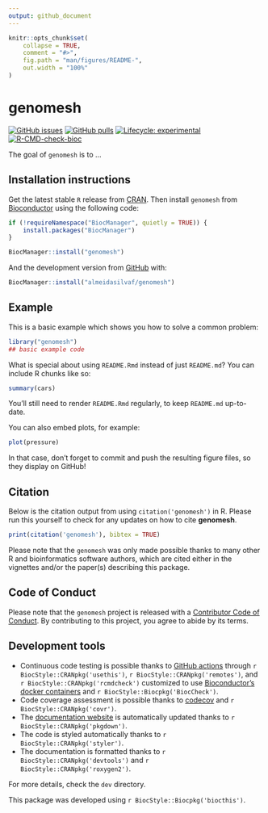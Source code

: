 ```yaml
---
output: github_document
---
```


<!-- README.md is generated from README.Rmd. Please edit that file -->

```r
knitr::opts_chunk$set(
    collapse = TRUE,
    comment = "#>",
    fig.path = "man/figures/README-",
    out.width = "100%"
)
```

# genomesh

<!-- badges: start -->
[![GitHub issues](https://img.shields.io/github/issues/almeidasilvaf/genomesh)](https://github.com/almeidasilvaf/genomesh/issues)
[![GitHub pulls](https://img.shields.io/github/issues-pr/almeidasilvaf/genomesh)](https://github.com/almeidasilvaf/genomesh/pulls)
[![Lifecycle: experimental](https://img.shields.io/badge/lifecycle-experimental-orange.svg)](https://lifecycle.r-lib.org/articles/stages.html#experimental)
[![R-CMD-check-bioc](https://github.com/almeidasilvaf/genomesh/workflows/R-CMD-check-bioc/badge.svg)](https://github.com/almeidasilvaf/genomesh/actions)
<!-- badges: end -->

The goal of `genomesh` is to ...

## Installation instructions

Get the latest stable `R` release from [CRAN](http://cran.r-project.org/). Then install `genomesh` from [Bioconductor](http://bioconductor.org/) using the following code:

```r
if (!requireNamespace("BiocManager", quietly = TRUE)) {
    install.packages("BiocManager")
}

BiocManager::install("genomesh")
```

And the development version from [GitHub](https://github.com/almeidasilvaf/genomesh) with:

```r
BiocManager::install("almeidasilvaf/genomesh")
```
## Example

This is a basic example which shows you how to solve a common problem:

```r
library("genomesh")
## basic example code
```

What is special about using `README.Rmd` instead of just `README.md`? You can include R chunks like so:

```r
summary(cars)
```

You'll still need to render `README.Rmd` regularly, to keep `README.md` up-to-date.

You can also embed plots, for example:

```r
plot(pressure)
```

In that case, don't forget to commit and push the resulting figure files, so they display on GitHub!

## Citation

Below is the citation output from using `citation('genomesh')` in R. Please
run this yourself to check for any updates on how to cite __genomesh__.

```r
print(citation('genomesh'), bibtex = TRUE)
```

Please note that the `genomesh` was only made possible thanks to many other R and bioinformatics software authors, which are cited either in the vignettes and/or the paper(s) describing this package.

## Code of Conduct

Please note that the `genomesh` project is released with a [Contributor Code of Conduct](http://bioconductor.org/about/code-of-conduct/). By contributing to this project, you agree to abide by its terms.

## Development tools

* Continuous code testing is possible thanks to [GitHub actions](https://www.tidyverse.org/blog/2020/04/usethis-1-6-0/)  through `r BiocStyle::CRANpkg('usethis')`, `r BiocStyle::CRANpkg('remotes')`, and `r BiocStyle::CRANpkg('rcmdcheck')` customized to use [Bioconductor's docker containers](https://www.bioconductor.org/help/docker/) and `r BiocStyle::Biocpkg('BiocCheck')`.
* Code coverage assessment is possible thanks to [codecov](https://codecov.io/gh) and `r BiocStyle::CRANpkg('covr')`.
* The [documentation website](http://almeidasilvaf.github.io/genomesh) is automatically updated thanks to `r BiocStyle::CRANpkg('pkgdown')`.
* The code is styled automatically thanks to `r BiocStyle::CRANpkg('styler')`.
* The documentation is formatted thanks to `r BiocStyle::CRANpkg('devtools')` and `r BiocStyle::CRANpkg('roxygen2')`.

For more details, check the `dev` directory.

This package was developed using `r BiocStyle::Biocpkg('biocthis')`.


